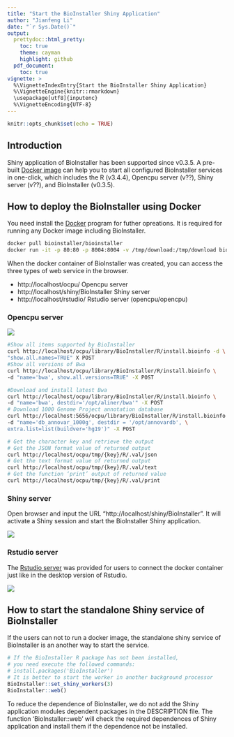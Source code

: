 ```yaml
---
title: "Start the BioInstaller Shiny Application"
author: "Jianfeng Li"
date: "`r Sys.Date()`"
output:
  prettydoc::html_pretty:
    toc: true
    theme: cayman
    highlight: github
  pdf_document:
    toc: true
vignette: >
  %\VignetteIndexEntry{Start the BioInstaller Shiny Application}
  %\VignetteEngine{knitr::rmarkdown}
  \usepackage[utf8]{inputenc}
  %\VignetteEncoding{UTF-8}
---
```


```r
knitr::opts_chunk$set(echo = TRUE)
```

## Introduction

Shiny application of BioInstaller has been supported since v0.3.5. A pre-built [Docker image](https://hub.docker.com/r/bioinstaller/bioinstaller/) can help you to start all configured BioInstaller services in one-click, which includes the R (v3.4.4), Opencpu server (v??), Shiny server (v??), and BioInstaller (v0.3.5).

## How to deploy the BioInstaller using Docker

You need install the [Docker](https://docs.docker.com/install/) program for futher opreations. It is required for running any Docker image including BioInstaller.

```bash
docker pull bioinstaller/bioinstaller
docker run -it -p 80:80 -p 8004:8004 -v /tmp/download:/tmp/download bioinstaller/bioinstaller
```

When the docker container of BioInstaller was created, you can access the three types of web service in the browser.

- http://localhost/ocpu/ Opencpu server
- http://localhost/shiny/BioInstaller Shiny server
- http://localhost/rstudio/ Rstudio server (opencpu/opencpu)

### Opencpu server

![](https://raw.githubusercontent.com/Miachol/ftp/master/files/images/bioinstaller/opencpu.png)

```bash
#Show all items supported by BioInstaller
curl http://localhost/ocpu/library/BioInstaller/R/install.bioinfo -d \
"show.all.names=TRUE" X POST
#Show all versions of Bwa
curl http://localhost/ocpu/library/BioInstaller/R/install.bioinfo \
-d "name='bwa', show.all.versions=TRUE" -X POST

#Download and install latest Bwa
curl http://localhost/ocpu/library/BioInstaller/R/install.bioinfo \
-d "name='bwa', destdir='/opt/aliner/bwa'" -X POST
# Download 1000 Genome Project annotation database
curl http://localhost:5656/ocpu/library/BioInstaller/R/install.bioinfo \
-d "name='db_annovar_1000g', destdir = '/opt/annovardb', \
extra.list=list(buildver='hg19')" -X POST

# Get the character key and retrieve the output
# Get the JSON format value of returned output
curl http://localhost/ocpu/tmp/{key}/R/.val/json
# Get the text format value of returned output
curl http://localhost/ocpu/tmp/{key}/R/.val/text
# Get the function ‘print’ output of returned value
curl http://localhost/ocpu/tmp/{key}/R/.val/print
```

### Shiny server

Open browser and input the URL "http://localhost/shiny/BioInstaller". It will activate a Shiny session and start the BioInstaller Shiny application.

![](https://raw.githubusercontent.com/Miachol/ftp/master/files/images/bioinstaller/shiny.png)

### Rstudio server

The [Rstudio server](https://www.rstudio.com/products/rstudio-server/) was provided for users to connect the docker container just like in the desktop version of Rstudio.

![](https://raw.githubusercontent.com/Miachol/ftp/master/files/images/bioinstaller/rstudio.png)

## How to start the standalone Shiny service of BioInstaller

If the users can not to run a docker image, the standalone shiny service of BioInstaller is an another way to start the service.

```r
# If the BioInstaller R package has not been installed, 
# you need execute the followed commands:
# install.packages('BioInstaller')
# It is better to start the worker in another background processor
BioInstaller::set_shiny_workers(3)
BioInstaller::web()
```

To reduce the dependence of BioInstaller, we do not add the Shiny application modules dependent packages in the DESCRIPTION file. The function 'BioInstaller::web' will check the required dependences of Shiny application and install them if the dependence not be installed.
